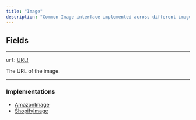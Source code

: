 ```yaml
---
title: "Image"
description: "Common Image interface implemented across different image fields"
---
```


## Fields

---

`url`: [URL!](/api-reference/url)

 The URL of the image.

---

### Implementations

* [AmazonImage](/api-reference/amazonimage)
* [ShopifyImage](/api-reference/shopifyimage)